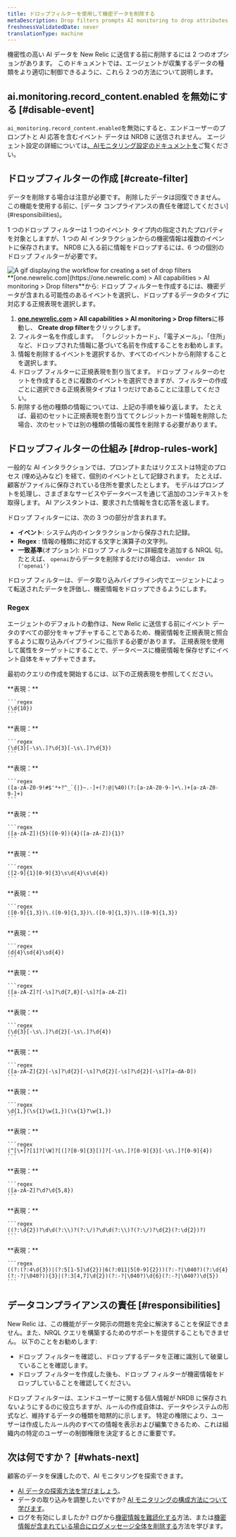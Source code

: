 ```yaml
---
title: ドロップフィルターを使用して機密データを削除する
metaDescription: Drop filters prompts AI monitoring to drop attributes containing sensitive data.
freshnessValidatedDate: never
translationType: machine
---
```


機密性の高い AI データを New Relic に送信する前に削除するには 2 つのオプションがあります。 このドキュメントでは、エージェントが収集するデータの種類をより適切に制御できるように、これら 2 つの方法について説明します。

## ai.monitoring.record\_content.enabled を無効にする [#disable-event]

`ai_monitoring.record_content.enabled`を無効にすると、エンドユーザーのプロンプトと AI 応答を含むイベント データは NRDB に送信されません。 エージェント設定の詳細については[、AIモニタリング設定のドキュメントを](/docs/ai-monitoring/customize-agent-ai-monitoring)ご覧ください。

## ドロップフィルターの作成 [#create-filter]

<Callout variant="caution">
  データを削除する場合は注意が必要です。 削除したデータは回復できません。 この機能を使用する前に、[データ コンプライアンスの責任を確認してください](#responsibilities)。
</Callout>

1 つのドロップ フィルターは 1 つのイベント タイプ内の指定されたプロパティを対象としますが、1 つの AI インタラクションからの機密情報は複数のイベントに保存されます。 NRDB に入る前に情報をドロップするには、6 つの個別のドロップ フィルターが必要です。

<img title="Create a set of drop filters by adding events you want to drop data from" alt="A gif displaying the workflow for creating a set of drop filters" src="/images/ai_screenshot-crop_drop-filter-modal.gif" />

<figcaption>
  <DNT>**[one.newrelic.com](https://one.newrelic.com) &gt; All capabilities &gt; AI monitoring &gt; Drop filters**</DNT>から: ドロップ フィルターを作成するには、機密データが含まれる可能性のあるイベントを選択し、ドロップするデータのタイプに対応する正規表現を選択します。
</figcaption>

1. <DNT>**[one.newrelic.com](https://one.newrelic.com) &gt; All capabilities &gt; AI monitoring &gt; Drop filters**</DNT>に移動し、 <DNT>**Create drop filter**</DNT>をクリックします。
2. フィルター名を作成します。 「クレジットカード」、「電子メール」、「住所」など、ドロップされた情報に基づいて名前を作成することをお勧めします。
3. 情報を削除するイベントを選択するか、すべてのイベントから削除することを選択します。
4. ドロップ フィルターに正規表現を割り当てます。 ドロップ フィルターのセットを作成するときに複数のイベントを選択できますが、フィルターの作成ごとに選択できる正規表現タイプは 1 つだけであることに注意してください。
5. 削除する他の種類の情報については、上記の手順を繰り返します。 たとえば、最初のセットに正規表現を割り当ててクレジットカード情報を削除した場合、次のセットでは別の種類の情報の属性を削除する必要があります。

## ドロップフィルターの仕組み [#drop-rules-work]

一般的な AI インタラクションでは、プロンプトまたはリクエストは特定のプロセス (埋め込みなど) を経て、個別のイベントとして記録されます。 たとえば、顧客がファイルに保存されている住所を要求したとします。 モデルはプロンプトを処理し、さまざまなサービスやデータベースを通じて追加のコンテキストを取得します。 AI アシスタントは、要求された情報を含む応答を返します。

ドロップ フィルターには、次の 3 つの部分が含まれます。

* **イベント**: システム内のインタラクションから保存された記録。
* **Regex** : 情報の種類に対応する文字と演算子の文字列。
* **一致基準**(オプション): ドロップ フィルターに詳細度を追加する NRQL 句。 たとえば、 `openai`からデータを削除するだけの場合は、 `vendor IN ('openai')`

ドロップ フィルターは、データ取り込みパイプライン内でエージェントによって転送されたデータを評価し、機密情報をドロップできるようにします。

### Regex

エージェントのデフォルトの動作は、New Relic に送信する前にイベント データのすべての部分をキャプチャすることであるため、機密情報を正規表現と照合するように取り込みパイプラインに指示する必要があります。 正規表現を使用して属性をターゲットにすることで、データベースに機密情報を保存せずにイベント自体をキャプチャできます。

最初のクエリの作成を開始するには、以下の正規表現を参照してください。

<CollapserGroup>
  <Collapser id="cahcn" title="カナダ健康保険証番号">
    **表現：**

    ```regex
    (\d{10})
    ```
  </Collapser>

  <Collapser id="caphin" title="カナダの個人健康/社会保険番号 (PHIN/SIN)">
    **表現：**

    ```regex
    (\d{3}[-\s\.]?\d{3}[-\s\.]?\d{3})
    ```
  </Collapser>

  <Collapser id="email" title="電子メールアドレス">
    **表現：**

    ```regex
    ([a-zA-Z0-9!#$'*+?^_`{|}~.-]+(?:@|%40)(?:[a-zA-Z0-9-]+\.)+[a-zA-Z0-9-]+)
    ```
  </Collapser>

  <Collapser id="indiapanid" title="インドのPAN ID">
    **表現：**

    ```regex
    ([a-zA-Z]){5}([0-9]){4}([a-zA-Z]){1}?
    ```
  </Collapser>

  <Collapser id="indiaaadhaar" title="インド AADHAAR ID">
    **表現：**

    ```regex
    ([2-9]{1}[0-9]{3}\s\d{4}\s\d{4})
    ```
  </Collapser>

  <Collapser id="ipv4" title="IPアドレス（IPv4）">
    **表現：**

    ```regex
    ([0-9]{1,3})\.([0-9]{1,3})\.([0-9]{1,3})\.([0-9]{1,3})
    ```
  </Collapser>

  <Collapser id="japanid" title="日本の国民識別番号（マイナンバー）">
    **表現：**

    ```regex
    (d{4}\sd{4}\sd{4})
    ```
  </Collapser>

  <Collapser id="spainnid" title="スペイン国民 ID (NIE/DNI/NIF)">
    **表現：**

    ```regex
    ([a-zA-Z]?[-\s]?\d{7,8}[-\s]?[a-zA-Z])
    ```
  </Collapser>

  <Collapser id="ssn" title="米国の社会保障番号">
    **表現：**

    ```regex
    (\d{3}[-\s\.]?\d{2}[-\s\.]?\d{4})
    ```
  </Collapser>

  <Collapser id="uknino" title="英国国民保険番号 (NINO)">
    **表現：**

    ```regex
    ([a-zA-Z]{2}[-\s]?\d{2}[-\s]?\d{2}[-\s]?\d{2}[-\s]?[a-dA-D])
    ```
  </Collapser>

  <Collapser id="usstreetaddress" title="米国の住所">
    **表現：**

    ```regex
    \d{1,}(\s{1}\w{1,})(\s{1}?\w{1,})
    ```
  </Collapser>

  <Collapser id="usphone" title="米国の電話番号">
    **表現：**

    ```regex
    (^[\+]?[1]?[\W]?[(]?[0-9]{3}[)]?[-\s\.]?[0-9]{3}[-\s\.]?[0-9]{4})
    ```
  </Collapser>

  <Collapser id="uspassport" title="米国のパスポート番号">
    **表現：**

    ```regex
    ([a-zA-Z]?\d?\d{5,8})
    ```
  </Collapser>

  <Collapser id="dob" title="米国の生年月日">
    **表現：**

    ```regex
    ((?:\d{2})?\d\d(?:\\)?(?:\/)?\d\d(?:\\)?(?:\/)?\d{2}(?:\d{2})?)
    ```
  </Collapser>

  <Collapser id="ccn" title="クレジットカード番号">
    **表現：**

    ```regex
    ((?:(?:4\d{3})|(?:5[1-5]\d{2})|6(?:011|5[0-9]{2}))(?:-?|\040?)(?:\d{4}(?:-?|\040?)){3}|(?:3[4,7]\d{2})(?:-?|\040?)\d{6}(?:-?|\040?)\d{5})
    ```
  </Collapser>
</CollapserGroup>

## データコンプライアンスの責任 [#responsibilities]

New Relic は、この機能がデータ開示の問題を完全に解決することを保証できません。また、NRQL クエリを構築するためのサポートを提供することもできません。 以下のことをお勧めします:

* ドロップ フィルターを確認し、ドロップするデータを正確に識別して破棄していることを確認します。
* ドロップ フィルターを作成した後も、ドロップ フィルターが機密情報をドロップしていることを確認してください。

ドロップ フィルターは、エンドユーザーに関する個人情報が NRDB に保存されないようにするのに役立ちますが、ルールの作成自体は、データやシステムの形式など、維持するデータの種類を暗黙的に示します。 特定の権限により、ユーザーは作成したルール内のすべての情報を表示および編集できるため、これは組織内の特定のユーザーの制御権限を決定するときに重要です。

## 次は何ですか？ [#whats-next]

顧客のデータを保護したので、AI モニタリングを探索できます。

* [AI データの探索方法を学びましょう](/docs/ai-monitoring/view-ai-data)。
* データの取り込みを調整したいですか? [AI モニタリングの構成方法について学びます](/docs/ai-monitoring/customize-agent-ai-monitoring)。
* ログを有効にしましたか? ログから[機密情報を難読化する](/docs/logs/ui-data/obfuscation-ui)方法、または[機密情報が含まれている場合にログメッセージ全体を削除する](/docs/logs/ui-data/drop-data-drop-filter-rules)方法を学びます。